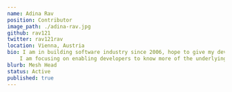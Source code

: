 ---
name: Adina Rav
position: Contributor
image_path: ./adina-rav.jpg
github: rav121
twitter: rav121rav
location: Vienna, Austria
bio: I am in building software industry since 2006, hope to give my devops approach new dimensions and strike in an approachable devops learning path for devolopers, testers, QAs and Ops.
    I am focusing on enabling developers to know more of the underlying systems on which they build, shortening pipelines, automate deployments, improving golang skills, learning service meshes and networking, calibrating software behaviour through performance, provide a better input on strategies and tooling selections when building web apps.
blurb: Mesh Head
status: Active
published: true
---
